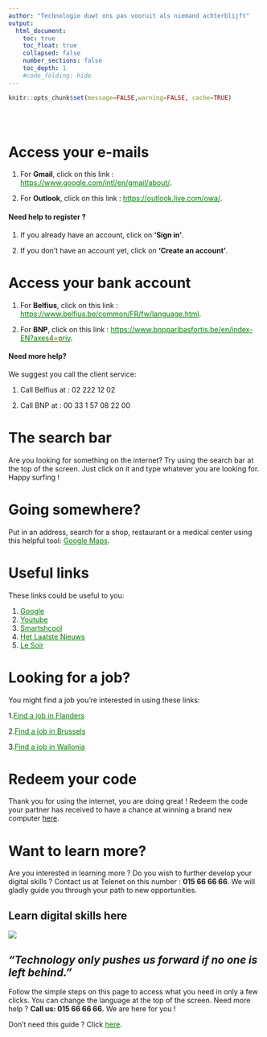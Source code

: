 ```yaml
---
author: "Technologie duwt ons pas vooruit als niemand achterblijft"
output:
  html_document:
    toc: true
    toc_float: true
    collapsed: false
    number_sections: false
    toc_depth: 1
    #code_folding: hide
---
```



```r
knitr::opts_chunk$set(message=FALSE,warning=FALSE, cache=TRUE)
```

<style type="text/css">
.title {
  display: none;
}
.list-group-item.active, .list-group-item.active:focus, .list-group-item.active:hover {
    background-color: orange;
}

a:link {
    color: green;
}

 a:hover {
    color: red;
}

#getting-started img {
  margin-right: 10px;
}

</style>

<div class="row" style="padding-top: 30px;">
<div class="col-sm-6">


# Access your e-mails

1. For **Gmail**, click on this link : <https://www.google.com/intl/en/gmail/about/>{target="_blank"}.

2. For **Outlook**, click on this link : <https://outlook.live.com/owa/>{target="_blank"}.

#### Need help to register ?

1. If you already have an account, click on **‘Sign in’**. 

2. If you don’t have an account yet, click on **'Create an account'**.

# Access your bank account

1. For **Belfius**, click on this link : <https://www.belfius.be/common/FR/fw/language.html>{target="_blank"}.

2. For **BNP**, click on this link : <https://www.bnpparibasfortis.be/en/index-EN?axes4=priv>{target="_blank"}.

#### Need more help?

We suggest you call the client service:

1. Call Belfius at : 02 222 12 02

2. Call BNP at : 00 33 1 57 08 22 00

# The search bar

Are you looking for something on the internet? Try using the search bar at the top of the screen. Just click on it and type whatever you are looking for. Happy surfing !

# Going somewhere?

Put in an address, search for a shop, restaurant or a medical center using this helpful tool: [Google Maps](https://www.google.com/maps){target="_blank"}.

# Useful links

These links could be useful to you:

1. [Google](https://www.google.com/){target="_blank"}
2. [Youtube](https://www.youtube.com/){target="_blank"}
3. [Smartshcool](https://www.smartschool.be/){target="_blank"}
4. [Het Laatste Nieuws](https://www.hln.be/){target="_blank"}
5. [Le Soir](https://www.lesoir.be/){target="_blank"}

# Looking for a job?

You might find a job you're interested in using these links:

1.[Find a job in Flanders](https://www.vlaanderen.be/werken-voor-vlaanderen/vacatures){target="_blank"}

2.[Find a job in Brussels](https://www.vdab.be/vindeenjob/jobs/brussel-regio){target="_blank"}

3.[Find a job in Wallonia](https://www.wallonie.be/fr/jobs){target="_blank"}

# Redeem your code

Thank you for using the internet, you are doing great ! Redeem the code your partner has received to have a chance at winning a brand new computer [here](). 

# Want to learn more?

Are you interested in learning more ? Do you wish to further develop your digital skills ? Contact us at Telenet on this number : **015 66 66 66**. We will gladly guide you through your path to new opportunities.

</div>
<div class="col-sm-6">

# **Learn digital skills here**{.unlisted .unnumbered}

[![](images/logo.png)](https://www2.telenet.be/residential/nl)

\break

## *"Technology only pushes us forward if no one is left behind."*
Follow the simple steps on this page to access what you need in only a few clicks. You can change the language at the top of the screen. Need more help ? **Call us: 015 66 66 66.** We are here for you ! 


Don’t need this guide ? Click [here](https://www.google.com/).
</a>
</div>
